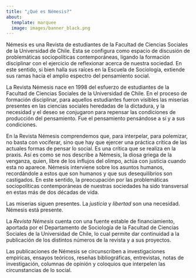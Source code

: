 ---
title: "¿Qué es Némesis?"
about: 
  template: marquee
  image: images/banner_black.png
---

Némesis es una Revista de estudiantes de la Facultad de Ciencias Sociales de la Universidad de Chile. Esta se configura como espacio de discusión de problemáticas sociopolíticas contemporáneas, ligando la formación disciplinar con el ejercicio de reflexionar acerca de nuestra sociedad. En este sentido, si bien halla sus raíces en la Escuela de Sociología, extiende sus ramas hacía el amplio espectro del pensamiento social.

La Revista Némesis nace en 1998 del esfuerzo de estudiantes de la Facultad de Ciencias Sociales de la Universidad de Chile. En el proceso de formación disciplinar, para aquellos estudiantes fueron visibles las miserias presentes en las ciencias sociales heredadas de la dictadura, y la necesidad y el deseo se conjugaron para repensar las condiciones de producción del pensamiento. Fue el pensamiento pensándose a sí y a sus condiciones.

En la Revista Némesis comprendemos que, para interpelar, para polemizar, no basta con vociferar, sino que hay que ejercer una práctica crítica de las actuales formas de pensar lo social. Es una crítica que se realiza en la praxis. Así es como se nos describe a Némesis, la diosa griega de la venganza, quien, libre de los influjos del olimpo, actúa con justicia cuando esta no aparece. Némesis interviene sobre los asuntos humanos, recordándole a estos que son humanos y que sus desequilibrios son castigados. En este sentido, la preocupación por las problemáticas sociopolíticas contemporáneas de nuestras sociedades ha sido transversal en estas más de dos décadas de vida.

Las miserias siguen presentes. La *justicia* y *libertad* son una necesidad. Némesis está presente.

La *Revista Némesis* cuenta con una fuente estable de financiamiento, aportada por el Departamento de Sociología de la Facultad de Ciencias Sociales de la Universidad de Chile, lo cual permite dar continuidad a la publicación de los distintos números de la revista y a sus proyectos.

Las publicaciones de Némesis se circunscriben a investigaciones empíricas, ensayos teóricos, reseñas bibliográficas, entrevistas, notas de investigación, columnas de opinión y coloquios que interpelen las circunstancias de lo social.